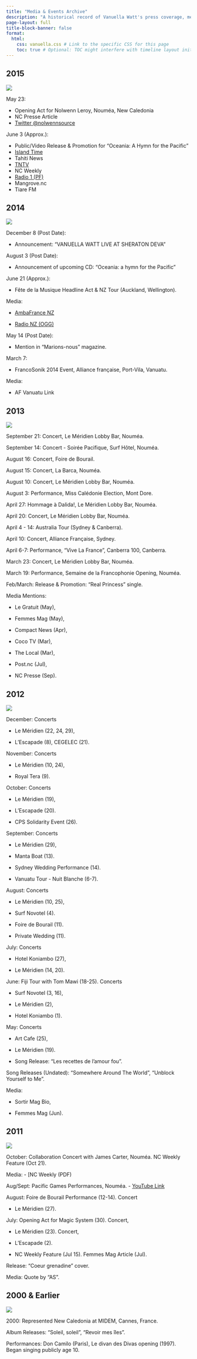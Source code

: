 ```yaml
---
title: "Media & Events Archive"
description: "A historical record of Vanuella Watt's press coverage, media appearances, performances, and significant events, presented with an animated timeline."
page-layout: full
title-block-banner: false
format:
  html:
    css: vanuella.css # Link to the specific CSS for this page
    toc: true # Optional: TOC might interfere with timeline layout initially
---
```


::::::::::::::: timeline
:::: container
::: text-box
## 2015 {#2015}

![](/gallery/article_2015.jpg)

May 23: 

- Opening Act for Nolwenn Leroy, Nouméa, New Caledonia
- NC Presse Article
- [Twitter \@nolwennsource](https://twitter.com/nolwennsource)

June 3 (Approx.): 

- Public/Video Release & Promotion for "Oceania: A Hymn for the Pacific"
- [Island Time](https://islandculturearchivalsupport.wordpress.com/2015/06/03/official-video-of-oceania-a-hymn-for-the-pacific/)
- Tahiti News
- [TNTV](http://www.tntv.pf/Un-hymne-pour-le-Pacifique_a4103.html)
- NC Weekly
- [Radio 1 (PF)](http://www.radio1.pf/oceania-un-hymne-pour-le-pacifique/)
- Mangrove.nc
- Tiare FM
:::
::::

:::: container
::: text-box
## 2014 {#2014}

![](/gallery/article_2014.jpg)

December 8 (Post Date): 

- Announcement: "VANUELLA WATT LIVE AT SHERATON DEVA"

August 3 (Post Date): 

- Announcement of upcoming CD: "Oceania: a hymn for the Pacific"

June 21 (Approx.): 

- Fête de la Musique Headline Act & NZ Tour (Auckland, Wellington).

Media:

- [AmbaFrance NZ](https://www.youtube.com/watch?v=MhzlaGpcN9c)

- [Radio NZ (OGG)](http://podcast.radionz.co.nz/upbt/upbt-20140619-1235-yves_lafoy_and_nathalie_buckrell_la_fete_de_la_musique-00.ogg)


May 14 (Post Date): 

- Mention in "Marions-nous" magazine.

March 7: 

- FrancoSonik 2014 Event, Alliance française, Port-Vila, Vanuatu.

Media: 

- AF Vanuatu Link

:::
::::

:::: container
::: text-box
## 2013 {#2013}

![](/gallery/article_2013.jpg)

September 21: Concert, Le Méridien Lobby Bar, Nouméa.

September 14: Concert - Soirée Pacifique, Surf Hôtel, Nouméa.

August 16: Concert, Foire de Bourail.

August 15: Concert, La Barca, Nouméa.

August 10: Concert, Le Méridien Lobby Bar, Nouméa.

August 3: Performance, Miss Calédonie Election, Mont Dore.

April 27: Hommage à Dalida!, Le Méridien Lobby Bar, Nouméa.

April 20: Concert, Le Méridien Lobby Bar, Nouméa.

April 4 - 14: Australia Tour (Sydney & Canberra).

April 10: Concert, Alliance Française, Sydney.

April 6-7: Performance, "Vive La France", Canberra 100, Canberra.

March 23: Concert, Le Méridien Lobby Bar, Nouméa.

March 19: Performance, Semaine de la Francophonie Opening, Nouméa.

Feb/March: Release & Promotion: "Real Princess" single.

Media Mentions:

-   Le Gratuit (May),

-   Femmes Mag (May),

-   Compact News (Apr),

-   Coco TV (Mar),

-   The Local (Mar),

-   Post.nc (Jul),

-   NC Presse (Sep).
:::
::::

:::: container
::: text-box
## 2012 {#2012}

![](/gallery/article_2012.jpg)

December: Concerts

-   Le Méridien (22, 24, 29),

-   L'Escapade (8), CEGELEC (21).

November: Concerts

-   Le Méridien (10, 24),

-   Royal Tera (9).

October: Concerts

-   Le Méridien (19),

-   L'Escapade (20).

-   CPS Solidarity Event (26).

September: Concerts

-   Le Méridien (29),

-   Manta Boat (13).

-   Sydney Wedding Performance (14).

-   Vanuatu Tour - Nuit Blanche (6-7).

August: Concerts

-   Le Méridien (10, 25),

-   Surf Novotel (4).

-   Foire de Bourail (11).

-   Private Wedding (11).

July: Concerts

-   Hotel Koniambo (27),

-   Le Méridien (14, 20).

June: Fiji Tour with Tom Mawi (18-25). Concerts

-   Surf Novotel (3, 16),

-   Le Méridien (2),

-   Hotel Koniambo (1).

May: Concerts

-   Art Cafe (25),

-   Le Méridien (19).

-   Song Release: "Les recettes de l’amour fou".

Song Releases (Undated): "Somewhere Around The World", "Unblock Yourself to Me".

Media:

-   Sortir Mag Bio,

-   Femmes Mag (Jun).
:::
::::

:::: container
::: text-box
## 2011 {#2011}

![](/gallery/article_2011.jpg)

October: Collaboration Concert with James Carter, Nouméa. NC Weekly Feature (Oct 21).

Media: - [NC Weekly (PDF)

Aug/Sept: Pacific Games Performances, Nouméa. - [YouTube Link](http://www.youtube.com/watch?v=YhwQKYgrXcs)

August: Foire de Bourail Performance (12-14). Concert

-   Le Méridien (27).

July: Opening Act for Magic System (30). Concert,

-   Le Méridien (23). Concert,

-   L'Escapade (2).

-   NC Weekly Feature (Jul 15). Femmes Mag Article (Jul).

Release: "Coeur grenadine" cover.

Media: Quote by "AS".
:::
::::

:::: container


::: text-box
## 2000 & Earlier {#earlier}

![](/gallery/article_2000.jpg)

2000: Represented New Caledonia at MIDEM, Cannes, France.

Album Releases: "Soleil, soleil", "Revoir mes îles".

Performances: Don Camilo (Paris), Le divan des Divas opening (1997). Began singing publicly age 10.
:::
::::

```{=html}
<script>
  document.addEventListener('DOMContentLoaded', function() {
    const containers = document.querySelectorAll('.timeline .container');
    let delay = 0; // Initial delay

    containers.forEach((container, index) => {
      // Add alternating classes
      if (index % 2 === 0) {
        container.classList.add('left-container');
      } else {
        container.classList.add('right-container');
      }

      // Add sequential animation delay
      // Stagger the delay slightly more
      container.style.animationDelay = `${delay}s`;
      delay += 0.5; // Increment delay for the next item (adjust as needed)

      // Optional: Add class when element scrolls into view
      // This requires Intersection Observer API for better performance
      // For simplicity now, we use CSS animation delay on load
    });
  });
</script>
```
:::::::::::::::
